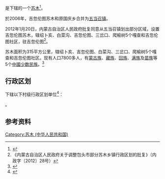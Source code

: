 {{中国乡级行政区|15/02/05/200/000}}

'''{{PAGENAMEBASE}}'''是{{PRC admin/fullname|15/02/05/200/000|3}}下辖的一个[[苏木_(行政区划)|苏木]]<ref>{{PRC admin/ref sgc|{{PRC admin/parent|15/02/05/200/000}}}}</ref>。

於2006年，吉忽伦图苏木和原国庆乡合并为[[五当召镇|五当召镇]]。

2012年1月20日，内蒙古自治区人民政府批复同意从五当召镇划出部分区域，设置吉忽伦图苏木，辖绍卜亥、白菜沟、吉忽伦图、三岔口、爬榆树5个嘎查和吉忽伦图社区，驻吉忽伦图<ref>《内蒙古自治区人民政府关于调整包头市部分苏木乡镇行政区划的批复》（内政字〔2012〕28号）</ref>。

苏木面积为315平方公里，辖绍卜亥、吉忽伦图、白菜沟、三岔口、爬榆树5个嘎查和吉忽伦图社区。现有人口7800多人，有[[蒙古族|蒙古族]]、[[藏族|藏族]]、[[回族|回族]]、[[满族|满族]]及[[苗族|苗族]]等5个[[中國少数民族|中國少数民族]]。<ref>{{Cite web |url=http://djq.btdj.gov.cn/index.php?m=content&c=index&a=show&catid=415&id=374 |title=内蒙古包头市石拐区石拐区吉忽伦图苏木官方网站 |access-date=2019-10-02 |archive-date=2018-10-30 |archive-url=https://web.archive.org/web/20181030064148/http://djq.btdj.gov.cn/index.php?m=content&c=index&a=show&catid=415&id=374 |dead-url=no }}</ref>

== 行政区划 ==
{{PAGENAMEBASE}}下辖以下村级行政区划单位<ref>{{PRC admin/ref sgc|15/02/05/200/000}}</ref>：

{{PRC admin/children|15/02/05/200/000}}。

== 参考资料 ==
{{reflist}}

{{内蒙古行政区划小作品}}
{{PRC admin/navcat|15/02/05/200/000}}
[[Category:苏木_(中华人民共和国)|Category:苏木 (中华人民共和国)]]